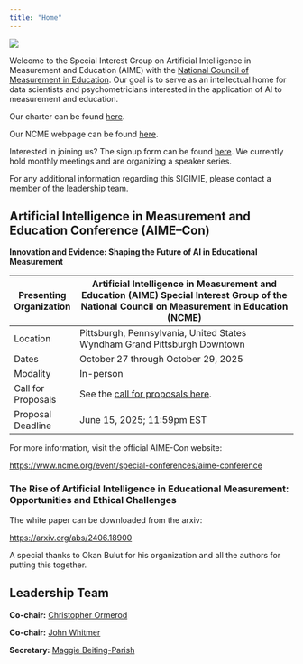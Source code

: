 ```yaml
---
title: "Home"
---
```


![](images/logo-title.png){fig-align="center"}

Welcome to the Special Interest Group on Artificial Intelligence in Measurement and Education (AIME) with the [National Council of Measurement in Education](https://www.ncme.org/home). Our goal is to serve as an intellectual home for data scientists and psychometricians interested in the application of AI to measurement and education.

Our charter can be found [here](about.html).

Our NCME webpage can be found [here](https://www.ncme.org/community/ncme-sigimie/aime).

Interested in joining us? The signup form can be found [here](https://form.jotform.com/ncme/SIGIMIESIGNUP). We currently hold monthly meetings and are organizing a speaker series.

For any additional information regarding this SIGIMIE, please contact a member of the leadership team.

## Artificial Intelligence in Measurement and Education Conference (AIME–Con)

**Innovation and Evidence: Shaping the Future of AI in Educational Measurement**

| Presenting Organization | Artificial Intelligence in Measurement and Education (AIME) Special Interest Group of the National Council on Measurement in Education (NCME) |
|-------------------------|------------------------------------------------------------------------------------------------------------------------------------|
| Location                | Pittsburgh, Pennsylvania, United States<br>Wyndham Grand Pittsburgh Downtown                                                          |
| Dates                   | October 27 through October 29, 2025                                                                                                  |
| Modality                | In-person                                                                                                                            |
| Call for Proposals      | See the [call for proposals here](https://higherlogicdownload.s3.amazonaws.com/NCME/4b7590fc-3903-444d-b89d-c45b7fa3da3f/UploadedImages/2025_AIME_Meeting/NCME_AIME-Con_2025_Call_for_Proposals.pdf).                                                                           |
| Proposal Deadline       | June 15, 2025; 11:59pm EST                                                                                                           |                                                                                                  

For more information, visit the official AIME-Con website:

[https://www.ncme.org/event/special-conferences/aime-conference](https://www.ncme.org/event/special-conferences/aime-conference)


### The Rise of Artificial Intelligence in Educational Measurement: Opportunities and Ethical Challenges

The white paper can be downloaded from the arxiv:

<https://arxiv.org/abs/2406.18900>

A special thanks to Okan Bulut for his organization and all the authors for putting this together.

## Leadership Team

**Co-chair:** [Christopher Ormerod](mailto:christopher.ormerod@gmail.com)

**Co-chair:** [John Whitmer](mailto:jwhitmer@fas.org)

**Secretary:** [Maggie Beiting-Parish](mailto:magdalen.beiting@gmail.com)
